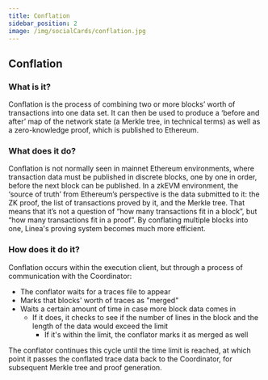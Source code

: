 ```yaml
---
title: Conflation
sidebar_position: 2
image: /img/socialCards/conflation.jpg
---
```



## Conflation

<div className="img-large">
  <ConflationGraphic />
</div>

### What is it?

Conflation is the process of combining two or more blocks’ worth of transactions into one data set. It can then be used to produce a ‘before and after’ map of the network state (a Merkle tree, in technical terms) as well as a zero-knowledge proof, which is published to Ethereum.

### What does it do?

Conflation is not normally seen in mainnet Ethereum environments, where transaction data must be published in discrete blocks, one by one in order, before the next block can be published. In a zkEVM environment, the ‘source of truth’ from Ethereum’s perspective is the data submitted to it: the ZK proof, the list of transactions proved by it, and the Merkle tree. That means that it’s not a question of “how many transactions fit in a block”, but “how many transactions fit in a proof”. By conflating multiple blocks into one, Linea's proving system becomes much more efficient.

### How does it do it?

Conflation occurs within the execution client, but through a process of communication with the Coordinator:

- The conflator waits for a traces file to appear
- Marks that blocks' worth of traces as "merged"
- Waits a certain amount of time in case more block data comes in
  - If it does, it checks to see if the number of lines in the block and the length of the data would exceed the limit
    - If it's within the limit, the conflator marks it as merged as well

The conflator continues this cycle until the time limit is reached, at which point it passes the conflated trace data back to the Coordinator, for subsequent Merkle tree and proof generation.
